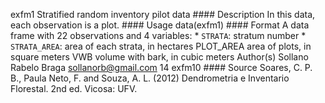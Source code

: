 
exfm1 Stratified random inventory pilot data
#### Description
In this data, each observation is a plot.
#### Usage
data(exfm1)
#### Format
A data frame with 22 observations and 4 variables:
* ``STRATA``: stratum number
* ``STRATA_AREA``:   area of each strata, in hectares
PLOT_AREA area of plots, in square meters
VWB volume with bark, in cubic meters
Author(s)
Sollano Rabelo Braga <sollanorb@gmail.com>
14 exfm10
#### Source
Soares, C. P. B., Paula Neto, F. and Souza, A. L. (2012) Dendrometria e Inventario Florestal. 2nd
ed. Vicosa: UFV.
